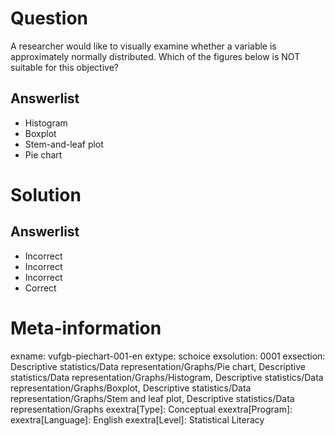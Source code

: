 Question
========

A researcher would like to visually examine whether a variable is approximately normally distributed. Which of the figures below is NOT suitable for this objective?


Answerlist
----------
* Histogram
* Boxplot
* Stem-and-leaf plot
* Pie chart

Solution
========

Answerlist
----------
* Incorrect
* Incorrect
* Incorrect
* Correct

Meta-information
================
exname: vufgb-piechart-001-en
extype: schoice
exsolution: 0001
exsection: Descriptive statistics/Data representation/Graphs/Pie chart, Descriptive statistics/Data representation/Graphs/Histogram, Descriptive statistics/Data representation/Graphs/Boxplot, Descriptive statistics/Data representation/Graphs/Stem and leaf plot, Descriptive statistics/Data representation/Graphs
exextra[Type]: Conceptual
exextra[Program]:
exextra[Language]: English
exextra[Level]: Statistical Literacy
